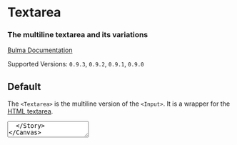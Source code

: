 

<Meta title="Form/Textarea" component={Textarea} />

# Textarea

### The multiline **textarea** and its variations

[Bulma Documentation](https://bulma.io/documentation/form/textarea/)

Supported Versions: `0.9.3`, `0.9.2`, `0.9.1`, `0.9.0`

## Default

The `<Textarea>` is the multiline version of the `<Input>`. It is a wrapper for the [HTML textarea](https://developer.mozilla.org/en-US/docs/Web/HTML/Element/textarea).

<Canvas>
  <Story name="Default">
    <Textarea placeholder="e.g. Hello World" />
  </Story>
</Canvas>

You can set the height of the textarea using the `rows` prop.

<Canvas>
  <Story name="Height">
    <Textarea placeholder="3 lines of textarea" rows="3" />
  </Story>
</Canvas>

## Colors

The `<Textarea>` component is available in **different colors** by use of the `color` prop.

<Canvas>
  <Story name="Colors">
    <React.Fragment>
      <Field>
        <Control>
          <Textarea placeholder="Primary textarea" color="primary" />
        </Control>
      </Field>
      <Field>
        <Control>
          <Textarea placeholder="Link textarea" color="link" />
        </Control>
      </Field>
      <Field>
        <Control>
          <Textarea placeholder="Info textarea" color="info" />
        </Control>
      </Field>
      <Field>
        <Control>
          <Textarea placeholder="Success textarea" color="success" />
        </Control>
      </Field>
      <Field>
        <Control>
          <Textarea placeholder="Warning textarea" color="warning" />
        </Control>
      </Field>
      <Field>
        <Control>
          <Textarea placeholder="Danger textarea" color="danger" />
        </Control>
      </Field>
    </React.Fragment>
  </Story>
</Canvas>

## Sizes

The `<Textarea>` comes in 4 different sizes by use of the `size` prop.

<Canvas>
  <Story name="Sizes">
    <React.Fragment>
      <Field>
        <Control>
          <Textarea placeholder="Small textarea" size="small" />
        </Control>
      </Field>
      <Field>
        <Control>
          <Textarea placeholder="Normal textarea" />
        </Control>
      </Field>
      <Field>
        <Control>
          <Textarea placeholder="Medium textarea" size="medium" />
        </Control>
      </Field>
      <Field>
        <Control>
          <Textarea placeholder="Large textarea" size="large" />
        </Control>
      </Field>
    </React.Fragment>
  </Story>
</Canvas>

## States

You can alter states in the following ways:

<Canvas>
  <Story name="States">
    <React.Fragment>
      <Field>
        <Control>
          <Textarea placeholder="Normal textarea" />
        </Control>
      </Field>
      <Field>
        <Control>
          <Textarea placeholder="Hover textarea" hovered />
        </Control>
      </Field>
      <Field>
        <Control>
          <Textarea placeholder="Active textarea" active />
        </Control>
      </Field>
      <Field>
        <Control>
          <Textarea placeholder="Focus textarea" focused />
        </Control>
      </Field>
    </React.Fragment>
  </Story>
</Canvas>

## Loading

You can control the loading state with the `loading` prop on the `<Control>` container. You can also add the `size` prop to the `<Control>` to change the loading icon size.

<Canvas>
  <Story name="Loading">
    <React.Fragment>
      <Field>
        <Control size="small" loading>
          <Textarea size="small" placeholder="Small loading textarea" />
        </Control>
      </Field>
      <Field>
        <Control loading>
          <Textarea placeholder="Normal loading textarea" />
        </Control>
      </Field>
      <Field>
        <Control size="medium" loading>
          <Textarea size="medium" placeholder="Medium loading textarea" />
        </Control>
      </Field>
      <Field>
        <Control size="large" loading>
          <Textarea size="large" placeholder="Large loading textarea" />
        </Control>
      </Field>
    </React.Fragment>
  </Story>
</Canvas>

## Disabled

Add the `disabled` prop to create a disabled textarea.

<Canvas>
  <Story name="Disabled">
    <Textarea placeholder="Disabled textarea" disabled />
  </Story>
</Canvas>

## Readonly

If you add the `readOnly` prop, the textarea will look similar to a normal one, but is not editable and has no shadow.

<Canvas>
  <Story name="Readonly">
    <Textarea readOnly value="This content is readonly" />
  </Story>
</Canvas>

## Fixed size

You can disable a textarea resizing by appending the `fixed` prop:

<Canvas>
  <Story name="Fixed size">
    <Textarea placeholder="Fixed size textarea" fixed />
  </Story>
</Canvas>

## Textarea Props

<ArgsTable of={Textarea} />
